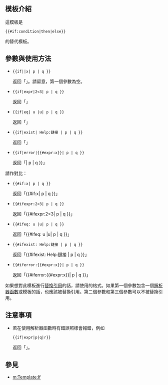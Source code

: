 <noinclude>{{template doc page viewed directly}}</noinclude>
{{High-use|4142}}
<!-- 在本行下編輯模板說明 -->

== 模板介紹 ==
這模板是<syntaxhighlight lang="html+handlebars" inline>{{#if:condition|then|else}}</syntaxhighlight>的替代模板。

== 參數與使用方法 ==
*<syntaxhighlight lang="html+handlebars" inline>{{if||x| p | q }}</syntaxhighlight>返回「{{if||x| p | q }}」。請留意，第一個參數為空。
*<syntaxhighlight lang="html+handlebars" inline>{{if|expr|2<3| p | q }}</syntaxhighlight>返回「{{if|expr|2<3| p | q }}」
*<syntaxhighlight lang="html+handlebars" inline>{{if|eq| u |u| p | q }}</syntaxhighlight>返回「{{if|eq| u |u| p | q }}」
*<syntaxhighlight lang="html+handlebars" inline>{{if|exist| Help:鏈接 | p | q }}</syntaxhighlight>返回「{{if|exist| Help:鏈接 | p | q }}」
*<syntaxhighlight lang="html+handlebars" inline>{{if|error|{{#expr:x}}| p | q }}</syntaxhighlight>返回「{{if|error|{{#expr:x}}| p | q }}」

請作對比：
*<syntaxhighlight lang="html+handlebars" inline>{{#if:x| p | q }}</syntaxhighlight>返回「{{#if:x| p | q }}」
*<syntaxhighlight lang="html+handlebars" inline>{{#ifexpr:2<3| p | q }}</syntaxhighlight>返回「{{#ifexpr:2<3| p | q }}」
*<syntaxhighlight lang="html+handlebars" inline>{{#ifeq: u |u| p | q }}</syntaxhighlight>返回「{{#ifeq: u |u| p | q }}」
*<syntaxhighlight lang="html+handlebars" inline>{{#ifexist: Help:鏈接 | p | q }}</syntaxhighlight>返回「{{#ifexist: Help:鏈接 | p | q }}」
*<syntaxhighlight lang="html+handlebars" inline>{{#iferror:{{#expr:x}}| p | q }}</syntaxhighlight>返回「{{#iferror:{{#expr:x}}| p | q }}」

如果想對此模板進行[[WP:SUBST|替換引用]]的話，請使用{{IFUT|subst:if|expr|2<3|p|q}}的格式。如果第一個參數包含一個[[H:MW#解析器函數|解析器函數]]或模板的話，也應該被替換引用。第二個參數和第三個參數可以不被替換引用。

== 注意事項 ==
*若在使用解析器函數時有錯誤照樣會報錯，例如<syntaxhighlight lang="html+handlebars" inline>{{if|expr|p|q|r}}</syntaxhighlight>返回「{{if|expr|p|q|r}}」。

== 參見 ==
*[[m:Template:If]]

<includeonly>{{sandbox other||
[[Category:If系列模板]]
}}</includeonly>